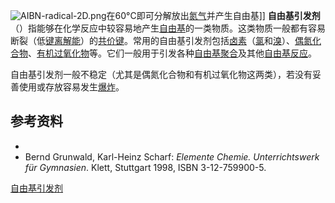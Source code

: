 [[File:AIBN-radical-2D.png|thumb]]在60°C即可分解放出[[氮气|氮气]]并产生自由基]]
'''自由基引发剂'''（{{lang-en|'''Radical initiator'''}}）指能够在化学反应中较容易地产生[[自由基|自由基]]的一类物质。这类物质一般都有容易断裂（低[[键离解能|键离解能]]）的[[共价键|共价键]]。常用的自由基引发剂包括[[卤素|卤素]]（[[氯|氯]]和[[溴|溴]]）、[[偶氮化合物|偶氮化合物]]、[[有机过氧化物|有机过氧化物]]等。它们一般用于引发各种[[自由基聚合|自由基聚合]]及其他[[自由基反应|自由基反应]]。

自由基引发剂一般不稳定（尤其是偶氮化合物和有机过氧化物这两类），若没有妥善使用或存放容易发生[[爆炸|爆炸]]。

==参考资料==
*{{citation | author = March, Jerry | authorlink = 杰瑞·马奇 | year = 1985 | title = Advanced Organic Chemistry: Reactions, Mechanisms, and Structure | edition = 3rd | location = New York | publisher = Wiley | isbn = 0-471-85472-7 | page = {{{page|}}} | pages = {{{pages|}}}}}
*Bernd Grunwald, Karl-Heinz Scharf: ''Elemente Chemie. Unterrichtswerk für Gymnasien''. Klett, Stuttgart 1998, ISBN 3-12-759900-5. {{de}}

{{chem-stub}}

[[Category:自由基引发剂|]]